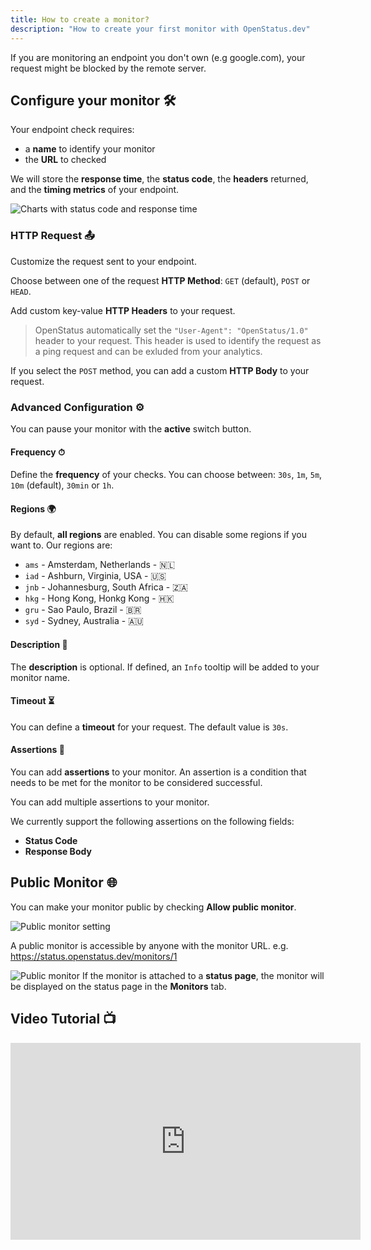 ```yaml
---
title: How to create a monitor?
description: "How to create your first monitor with OpenStatus.dev"
---
```






<Aside>If you are monitoring an endpoint you don't own (e.g google.com), your request might be blocked by the remote server.</Aside>


## Configure your monitor 🛠

Your endpoint check requires:

- a **name** to identify your monitor
- the **URL** to checked

We will store the **response time**, the **status code**, the **headers**
returned, and the **timing metrics** of your endpoint.

  <img
    src="/images/monitor/monitor-detail.png"
    alt="Charts with status code and response time"
  />


### HTTP Request 📤

Customize the request sent to your endpoint.

Choose between one of the request **HTTP Method**: `GET` (default), `POST` or
`HEAD`.

Add custom key-value **HTTP Headers** to your request.

> OpenStatus automatically set the `"User-Agent": "OpenStatus/1.0"` header to
> your request. This header is used to identify the request as a ping request
> and can be exluded from your analytics.



If you select the `POST` method, you can add a custom **HTTP Body** to your
request.

### Advanced Configuration ⚙️

You can pause your monitor with the **active** switch button.

#### Frequency ⏱

Define the **frequency** of your checks. You can choose between: `30s`, `1m`,
`5m`, `10m` (default), `30min` or `1h`.

#### Regions 🌍

By default, **all regions** are enabled. You can disable some regions if you
want to. Our regions are:

- `ams` - Amsterdam, Netherlands - 🇳🇱
- `iad` - Ashburn, Virginia, USA - 🇺🇸
- `jnb` - Johannesburg, South Africa - 🇿🇦
- `hkg` - Hong Kong, Honkg Kong - 🇭🇰
- `gru` - Sao Paulo, Brazil - 🇧🇷
- `syd` - Sydney, Australia - 🇦🇺

#### Description 📝

The **description** is optional. If defined, an `Info` tooltip will be added to
your monitor name.

#### Timeout ⏳

You can define a **timeout** for your request. The default value is `30s`.

#### Assertions 🧪

You can add **assertions** to your monitor. An assertion is a condition that
needs to be met for the monitor to be considered successful.

You can add multiple assertions to your monitor.

We currently support the following assertions on the following fields:

- **Status Code**
- **Response Body**


## Public Monitor 🌐

You can make your monitor public by checking **Allow public monitor**.

  <img
    src="/images/monitor/setting-public-monitor.png"
    alt="Public monitor setting"
  />



A public monitor is accessible by anyone with the monitor URL.
e.g. https://status.openstatus.dev/monitors/1


<img
  src="/images/monitor/public-monitor.png"
  alt="Public monitor"
/>
If the monitor is attached to a **status page**, the monitor will be displayed on the status page in the **Monitors** tab.

## Video Tutorial 📺

<iframe width="560" height="315" src="https://www.youtube.com/embed/nYti3DjHoWY?si=RBGFHzoHFmwphRft" title="YouTube video player" frameborder="0" allow="accelerometer; autoplay; clipboard-write; encrypted-media; gyroscope; picture-in-picture; web-share" referrerpolicy="strict-origin-when-cross-origin" allowfullscreen></iframe>
